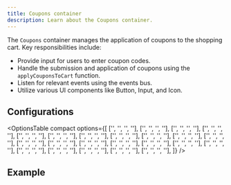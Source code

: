 ```yaml
---
title: Coupons container
description: Learn about the Coupons container.
---
```



The `Coupons` container manages the application of coupons to the shopping cart. Key responsibilities include:

* Provide input for users to enter coupon codes.
* Handle the submission and application of coupons using the `applyCouponsToCart` function.
* Listen for relevant events using the events bus.
* Utilize various UI components like Button, Input, and Icon.


## Configurations

<OptionsTable
  compact
  options={[
    ['', '', '', ''],
    ['', '', '', ''],
    ['', '', '', ''],
    ['', '', '', ''],
    ['', '', '', ''],
    ['', '', '', ''],
    ['', '', '', ''],
    ['', '', '', ''],
    ['', '', '', ''],
    ['', '', '', ''],
    ['', '', '', ''],
    ['', '', '', ''],
    ['', '', '', ''],
    ['', '', '', ''],
    ['', '', '', ''],
    ['', '', '', ''],
    ['', '', '', ''],
    ['', '', '', ''],
    ['', '', '', ''],
    ['', '', '', ''],
    ['', '', '', ''],
    ['', '', '', ''],
    ['', '', '', ''],
      ]}
/>

## Example
